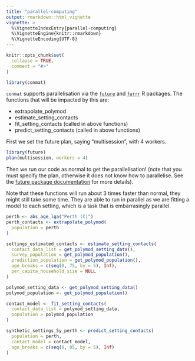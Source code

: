 ```yaml
---
title: "parallel-computing"
output: rmarkdown::html_vignette
vignette: >
  %\VignetteIndexEntry{parallel-computing}
  %\VignetteEngine{knitr::rmarkdown}
  %\VignetteEncoding{UTF-8}
---
```


```r
knitr::opts_chunk$set(
  collapse = TRUE,
  comment = "#>"
)
```

```r
library(conmat)
```

`conmat` supports parallelisation via the [`future`]() and [`furrr`]() R packages. The functions that will be impacted by this are:

* extrapolate_polymod
* estimate_setting_contacts
* fit_setting_contacts (called in above functions)
* predict_setting_contacts (called in above functions)

First we set the future plan, saying "multisession", with 4 workers. 

```r
library(future)
plan(multisession, workers = 4)
```

Then we run our code as normal to get the parallelisation! (note that you must specify the plan, otherwise it does not know how to parallelise. See the [future package documentation](https://future.futureverse.org/reference/plan.html) for more details).

Note that these functions will run about 3 times faster than normal, they might still take some time. They are able to run in parallel as we are fitting a model to each setting, which is a task that is embarrasingly parallel.

```r
perth <- abs_age_lga("Perth (C)")
perth_contacts <- extrapolate_polymod(
  population = perth
)
```

```r
settings_estimated_contacts <- estimate_setting_contacts(
  contact_data_list = get_polymod_setting_data(),
  survey_population = get_polymod_population(),
  prediction_population = get_polymod_population(),
  age_breaks = c(seq(0, 75, by = 5), Inf),
  per_capita_household_size = NULL
)
```

```r
polymod_setting_data <- get_polymod_setting_data()
polymod_population <- get_polymod_population()

contact_model <- fit_setting_contacts(
  contact_data_list = polymod_setting_data,
  population = polymod_population
)
```

```r
synthetic_settings_5y_perth <- predict_setting_contacts(
  population = perth,
  contact_model = contact_model,
  age_breaks = c(seq(0, 85, by = 5), Inf)
)
```

